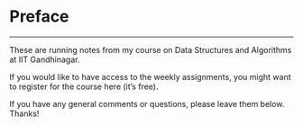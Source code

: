 # Preface {.unnumbered}

---

These are running notes from my course on Data Structures and Algorithms at IIT Gandhinagar. 

If you would like to have access to the weekly assignments, you might want to register for the course here (it's free).

If you have any general comments or questions, please leave them below. Thanks!

<div id="hyvor-talk-view"></div>